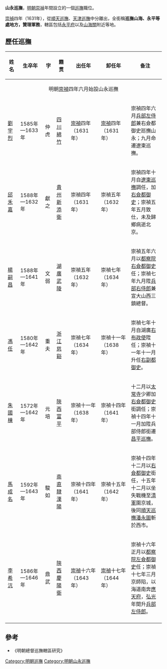{{Refimprove|time=2020-02-23T00:08:57+00:00}}
'''山永巡撫'''，[[明朝|明朝]][[崇禎|崇禎]]年間設立的一個[[巡撫|巡撫]]職位。

[[崇禎|崇禎]]四年（1631年），從[[順天巡撫|順天巡撫]]、[[天津巡撫|天津巡撫]]中分離出，全銜稱'''巡撫山海、永平等處地方，贊理軍務'''，轄區包括[[永平府|永平府]]以及[[山海關|山海關]]附近等地。

== 歷任巡撫 ==
{| cellpadding="4" cellspacing="0" style="margin: 0 0 1em 1em; border:1px solid #cccccc; text-align:center; empty-cells:show; border-collapse:collapse;" border="1"
|- bgcolor="#F2F2F2"
!width="60"|姓名||width="160"|生卒年||width="40"|字||width="90"|籍贯||width="180"|出任年||width="180"|卸任年||width="340"|备注
|-
| align ="center" colspan="7" bgcolor="#EFECD1"| 明朝[[崇禎|崇禎]]四年六月始設山永巡撫
|-
|[[劉宇烈|劉宇烈]]||1585年—1633年||仲虎||[[四川|四川]][[綿竹|綿竹]]||[[崇禎|崇禎]]四年（1631年）||[[崇禎|崇禎]]四年（1631年）||崇禎四年六月[[兵部左侍郎|兵部左侍郎]]兼右僉都御史廵撫山永；九月命遷遼東巡撫。
|-
|[[邱禾嘉|邱禾嘉]]||1588年—1632年||獻之||[[貴州|貴州]][[貴定|新添衛]]||崇禎四年（1631年）||崇禎五年（1632年）||崇禎四年十月自[[遼東巡撫|遼東巡撫]]調任，加[[右僉都御史|右僉都御史]]；崇禎五年五月致仕，未及歸鄉病逝北京。
|-
|[[楊嗣昌|楊嗣昌]]||1588年—1641年||文弱||[[湖廣|湖廣]][[武陵|武陵]]||崇禎五年（1632年）||崇禎七年（1634年）||崇禎五年六月以[[都察院|都察院]][[右僉都御史|右僉都御史]]任；崇禎七年九月陞[[兵部右侍郎|兵部右侍郎]]兼宣大山西三鎮總督。
|-
|[[馮任|馮任]]||1580年—1642年||重夫||[[浙江|浙江]][[慈谿|慈谿]]||崇禎七年（1634年）||崇禎十一年（1638年）||崇禎七年十月自湖廣[[右布政使|右布政使]]陞任；崇禎十一年十一月升任[[右副都御史|右副都御史]]。
|-
|[[朱國棟|朱國棟]]||1572年—1642年||元培||[[陝西|陝西]][[富平|富平]]||崇禎十一年（1638年）||崇禎十四年（1641年）||十二月以[[太常寺|太常寺]]少卿加[[右僉都御史|右僉都御史]]銜調任；崇禎十四年十一月加陞兵部侍郎銜遷[[昌平巡撫|昌平巡撫]]。
|-
|[[馬成名|馬成名]]||1592年—1643年||駿如||[[南直隸|南直隸]][[溧陽|溧陽]]||崇禎十四年（1641年）||崇禎十五年（1642年）||崇禎十四年十二月以[[右僉都御史|右僉都御史]]銜任，十五年十二月以坐失戰機至[[清軍|清軍]]圍京城，後同[[順天巡撫|順天巡撫]][[潘永圖|潘永圖]]斬於西市。
|-
|[[李希沆|李希沆]]||1586年—1646年||鼎武||[[陝西|陝西]][[華池|慶陽衛]]||[[崇禎|崇禎]]十六年（1643年）||[[崇禎|崇禎]]十七年（1644年）||崇禎十六年正月以[[都察院|都察院]][[左僉都御史|左僉都御史]]任；崇禎十七年三月京師陷，以海道南奔[[應天府|應天府]]，[[弘光|弘光]]年間升[[兵部左侍郎|兵部左侍郎]]。
|-
|}

==參考==
*《明朝總督巡撫轄區研究》

{{明朝小作品}}
{{明朝巡撫}}
[[Category:明朝巡撫|Category:明朝巡撫]]
[[Category:明朝山永巡撫|Category:明朝山永巡撫]]